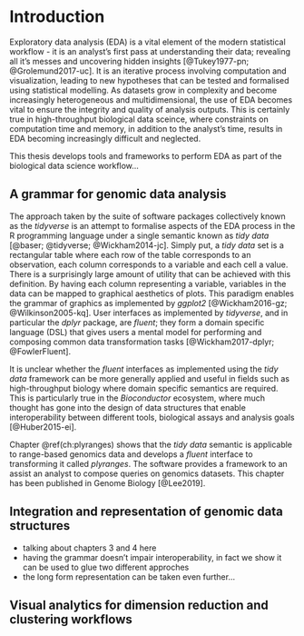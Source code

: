 # Introduction {#ch:intro}

Exploratory data analysis (EDA) is a vital element of the modern 
statistical workflow - it is an analyst’s first pass at 
understanding their data; revealing all it’s messes and 
uncovering hidden insights [@Tukey1977-pn; @Grolemund2017-uc]. 
It is an iterative process involving computation and visualization,
leading to new hypotheses that can be tested and formalised using 
statistical modelling. As datasets grow in complexity and become
increasingly heterogeneous and multidimensional, 
the use of EDA becomes vital to ensure the integrity and quality of analysis 
outputs. This is certainly true in high-throughput biological 
data sceince, where constraints on computation time and memory, in addition
to the analyst's time, results in EDA becoming increasingly difficult and 
neglected. 

This thesis develops tools and frameworks to perform EDA as part of the
biological data science workflow...  



## A grammar for genomic data analysis

The approach taken by the suite of software packages collectively known as the 
*tidyverse*  is an attempt to formalise aspects of the EDA process in the R
programming language under a single semantic known as *tidy data* 
[@baser; @tidyverse; @Wickham2014-jc]. Simply put, a *tidy data* set is a 
rectangular table where each row of the table corresponds to an  observation, 
each column corresponds to a variable and each cell a value. There is a 
surprisingly large amount of utility that can be achieved with this definition. 
By having each column representing a variable, variables in the data can be mapped
to graphical aesthetics of plots. This paradigm enables the grammar of graphics 
as implemented by *ggplot2* [@Wickham2016-gz; @Wilkinson2005-kq]. User interfaces
as implemented by *tidyverse*, and in particular the *dplyr* package, are *fluent*; 
they form a domain specific language (DSL) that gives users a mental model 
for performing and composing common data transformation tasks 
[@Wickham2017-dplyr; @FowlerFluent].

It is unclear whether the *fluent* interfaces as implemented using the
*tidy data* framework can be more generally applied and useful
in fields such as high-throughput biology where domain specific semantics are 
required. This is particularly true in the *Bioconductor* ecosystem, where much 
thought has gone into the design of data structures that enable interoperability
between different tools, biological assays and analysis goals [@Huber2015-ei].

Chapter \@ref(ch:plyranges) shows that the *tidy data* semantic is applicable
to range-based genomics data and develops a *fluent* interface to transforming
it called *plyranges*. The software provides a framework to an assist
an analyst to compose queries on genomics datasets. This chapter has been 
published in Genome Biology [@Lee2019].

## Integration and representation of genomic data structures 

- talking about chapters 3 and 4 here
- having the grammar doesn't impair interoperability, in fact we show it
can be used to glue two different approches
- the long form representation can be taken even further... 

## Visual analytics for dimension reduction and clustering workflows




